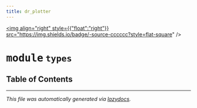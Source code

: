 ```yaml
---
title: dr_plotter
---
```


<a href="https://github.com/drothermel/%24%7BREPO%7D/blob/main/src/dr_plotter/types.py"><img align="right" style={{"float":"right"}} src="https://img.shields.io/badge/-source-cccccc?style=flat-square" /></a>

# <kbd>module</kbd> `types`



## Table of Contents







---

_This file was automatically generated via [lazydocs](https://github.com/ml-tooling/lazydocs)._
